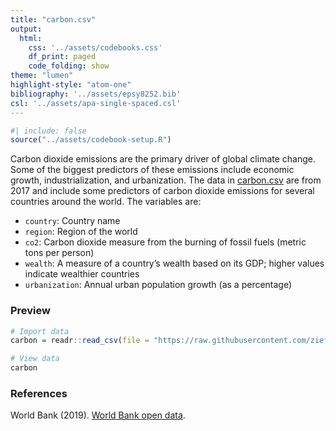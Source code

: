 ```yaml
---
title: "carbon.csv"
output: 
  html:
    css: '../assets/codebooks.css'
    df_print: paged
    code_folding: show
theme: "lumen"
highlight-style: "atom-one"
bibliography: '../assets/epsy8252.bib'
csl: '../assets/apa-single-spaced.csl'
---
```



```r
#| include: false
source("../assets/codebook-setup.R")
```


Carbon dioxide emissions are the primary driver of global climate change. Some of the biggest predictors of these emissions include economic growth, industrialization, and urbanization. The data in [carbon.csv](https://raw.githubusercontent.com/zief0002/benevolent-anteater/main/data/carbon.csv) are from 2017 and include some predictors of carbon dioxide emissions for several countries around the world. The variables are:

- `country`: Country name
- `region`: Region of the world
- `co2`: Carbon dioxide measure from the burning of fossil fuels (metric tons per person)
- `wealth`: A measure of a country's wealth based on its GDP; higher values indicate wealthier countries
- `urbanization`: Annual urban population growth (as a percentage)



### Preview

```r
# Import data
carbon = readr::read_csv(file = "https://raw.githubusercontent.com/zief0002/benevolent-anteater/main/data/carbon.csv")

# View data
carbon
```


### References

World Bank (2019). [World Bank open data](https://data.worldbank.org/). 

